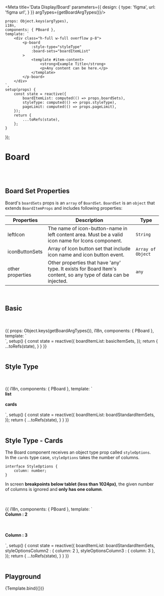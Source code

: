 


<Meta title='Data Display/Board' parameters={{
    design: {
        type: 'figma',
        url: 'figma url',
    }
}} argTypes={getBoardArgTypes()}/>


    props: Object.keys(argTypes),
    i18n,
    components: { PBoard },
    template: `
        <div class="h-full w-full overflow p-8">
            <p-board
                :style-type="styleType"
                :board-sets="boardItemList"
            >
                <template #item-content>
                    <strong>Example Title</strong>
                    <p>Any content can be here.</p>
                </template>
            </p-board>
        </div>
    `,
    setup(props) {
        const state = reactive({
            boardItemList: computed(() => props.boardSets),
            styleType: computed(() => props.styleType),
            pageLimit: computed(() => props.pageLimit),
        });
        return {
            ...toRefs(state),
        };
    }
});

# Board

<br/>
<br/>

## Board Set Properties

Board's `boardSets` props is an `array` of `BoardSet`.
`BoardSet` is an `object` that extends `BoardItemProps` and includes following properties:


|Properties|Description|Type|
|-|-|-|
|leftIcon|The name of icon-button-name in left content area. Must be a valid icon name for Icons component.|`String`|
|iconButtonSets|Array of Icon button set that include icon name and icon button event.|`Array of Object`|
|other properties|Other properties that have 'any' type. It exists for Board Item's content, so any type of data can be injected. |`any`|

<br/>


## Basic

<br/>
<br/>

<Canvas>
    <Story name="Basic">
    {{
        props: Object.keys(getBoardArgTypes()),
        i18n,
        components: { PBoard },
        template: `
    <div class="h-full w-full overflow p-8">
        <p-board
            style-type="list"
            :board-sets="boardItemList"
        >
            <template #item-content="{board}" >
                <strong>{{ board.title }}</strong>
                <p>{{ board.description1 }}</p>
                <p>{{ board.description2 }}</p>
            </template>
        </p-board>
    </div>
    `,
            setup() {
                const state = reactive({
                    boardItemList: basicItemSets,
                });
                return {
                    ...toRefs(state),
                }
            }
        }}
    </Story>
</Canvas>

<br/>
<br/>

## Style Type

<br/>
<br/>

<Canvas>
    <Story name="Style Type">
        {{
            i18n,
            components: { PBoard },
            template: `
    <div class="h-full w-full overflow p-8 flex flex-wrap">
        <div class="flex-grow p-4">
            <strong>list</strong>
            <br/>
            <br/>
            <p-board
                style-type="list"
                :board-sets="boardItemList"
            >
                <template #item-content>
                    <strong>Example Title</strong>
                    <p>Any content can be here.</p>
                </template>
            </p-board>
        </div>
        <div class="flex-grow p-4">
            <strong>cards</strong>
            <br/>
            <br/>
            <p-board
                style-type="cards"
                :board-sets="boardItemList"
            >
                <template #item-content>
                    <strong>Left Icon</strong>
                    <p>Collector tags icon</p>
                </template>
            </p-board>
        </div>
    </div>
    `,
            setup() {
                const state = reactive({
                    boardItemList: boardStandardItemSets,
                });
                return {
                    ...toRefs(state),
                }
            }
        }}
    </Story>
</Canvas>

<br/>
<br/>

## Style Type - Cards

The Board component receives an object type prop called `styleOptions`.<br/>
In the `cards` type case, `styleOptions` takes the number of columns.<br/>


```
interface StyleOptions {
    column: number;
}
```
In screen **breakpoints below tablet (less than 1024px)**, the given number of columns is ignored and **only has one column**.


<br/>
<br/>

<Canvas>
    <Story name="Style Type - Cards">
        {{
            i18n,
            components: { PBoard },
            template: `
    <div class="h-full w-full overflow p-8">
        <strong>Column : 2</strong>
        <br/>
        <br/>
        <p-board
            style-type="cards"
            :board-sets="boardItemList"
            :style-options="styleOptionsColumn2"
        >
            <template #item-content>
                <strong>Example Title</strong>
                <p>Any content can be here.</p>
            </template>
        </p-board>
        <br/>
        <br/>
        <strong>Column : 3</strong>
        <br/>
        <br/>
        <p-board
            style-type="cards"
            :board-sets="boardItemList"
            :style-options="styleOptionsColumn3"
        >
            <template #item-content>
                <strong>Example Title</strong>
                <p>Any content can be here.</p>
            </template>
        </p-board>
    </div>
    `,
            setup() {
                const state = reactive({
                    boardItemList: boardStandardItemSets,
                    styleOptionsColumn2 : { column: 2 },
                    styleOptionsColumn3 : { column: 3 },
                });
                return {
                    ...toRefs(state),
                }
            }
        }}
    </Story>
</Canvas>

<br/>
<br/>

## Playground

<Canvas>
    <Story name="Playground">
        {Template.bind({})}
    </Story>
</Canvas>

<ArgsTable story="Playground"/>

